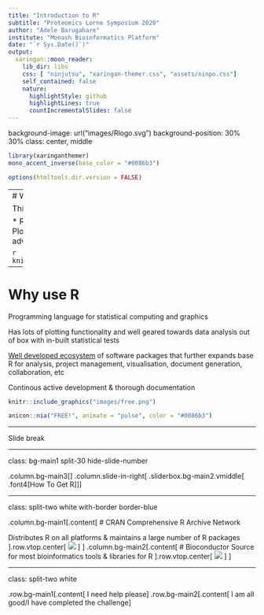 ```yaml
---
title: "Introduction to R"
subtitle: "Proteomics Lorne Symposium 2020"
author: "Adele Barugahare"
institute: "Monash Bioinformatics Platform"
date: "`r Sys.Date()`)"
output:
  xaringan::moon_reader:
    lib_dir: libs
    css: [ "ninjutsu", "xaringan-themer.css", "assets/ninpo.css"]
    self_contained: false
    nature:
      highlightStyle: github
      highlightLines: true
      countIncrementalSlides: false
---
```


background-image: url("images/Rlogo.svg")
background-position: 30% 30%
class: center, middle

```r
library(xaringanthemer)
mono_accent_inverse(base_color = "#0086b3")
```

```r
options(htmltools.dir.version = FALSE)
```


---
# Welcome

This workshop:

* R basic class types
* Manipulating data-frames
* Plotting & summarising data
* Entry into more advanced & specialised uses of R for your research

```r
knitr::include_graphics("images/progression.png")
```

---

# Why use R

Programming language for statistical computing and graphics

Has lots of plotting functionality and well geared towards data analysis out of box with in-built statistical tests

[Well developed ecosystem](https://www.rstudio.com/products/rpackages/) of software packages that further expands base R for analysis, project management, visualisation, document generation, collaboration, etc

Continous active development & thorough documentation

```r
knitr::include_graphics("images/free.png")
```

```r
anicon::nia("FREE!", animate = "pulse", color = "#0086b3")
```


---

Slide break

---

class: bg-main1 split-30 hide-slide-number

.column.bg-main3[
]
.column.slide-in-right[
.sliderbox.bg-main2.vmiddle[
.font4[How To Get R]
]]

---

class: split-two white with-border border-blue

.column.bg-main1[.content[
  # CRAN 
  Comprehensive R Archive Network
  
  Distributes R on all platforms & maintains a large number of R packages
].row.vtop.center[
  ![](images/cran.png)
  ]
]
.column.bg-main2[.content[
  # Bioconductor
  Source for most bioinformatics tools & libraries for R
  ].row.vtop.center[
  ![](images/bioconductor.png)
  ] 
]

---

class: split-two white

.row.bg-main1[.content[
I need help please
]
.row.bg-main2[.content[
I am all good/I have completed the challenge
]
